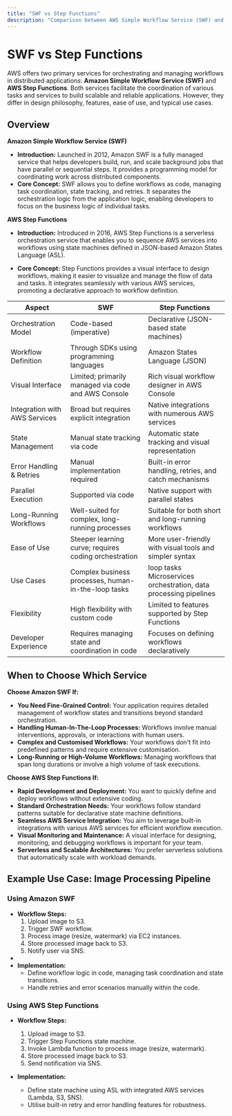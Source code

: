 ```yaml
---
title: "SWF vs Step Functions"
description: "Comparison between AWS Simple Workflow Service (SWF) and Step Functions for orchestrating workflows and managing distributed applications."
---
```


# SWF vs Step Functions

AWS offers two primary services for orchestrating and managing workflows in distributed applications: **Amazon Simple Workflow Service (SWF)** and **AWS Step Functions**. Both services facilitate the coordination of various tasks and services to build scalable and reliable applications. However, they differ in design philosophy, features, ease of use, and typical use cases.

## Overview

**Amazon Simple Workflow Service (SWF)**
- **Introduction:** Launched in 2012, Amazon SWF is a fully managed service that helps developers build, run, and scale background jobs that have parallel or sequential steps. It provides a programming model for coordinating work across distributed components.
- **Core Concept:** SWF allows you to define workflows as code, managing task coordination, state tracking, and retries. It separates the orchestration logic from the application logic, enabling developers to focus on the business logic of individual tasks.

**AWS Step Functions**
- **Introduction:** Introduced in 2016, AWS Step Functions is a serverless orchestration service that enables you to sequence AWS services into workflows using state machines defined in JSON-based Amazon States Language (ASL).

- **Core Concept:** Step Functions provides a visual interface to design workflows, making it easier to visualize and manage the flow of data and tasks. It integrates seamlessly with various AWS services, promoting a declarative approach to workflow definition.

| Aspect                        | SWF                                                   | Step Functions                                                    |
| ----------------------------- | ----------------------------------------------------- | ----------------------------------------------------------------- |
| Orchestration Model           | Code-based (imperative)                               | Declarative (JSON-based state machines)                           |
| Workflow Definition           | Through SDKs using programming languages              | Amazon States Language (JSON)                                     |
| Visual Interface              | Limited; primarily managed via code and AWS Console   | Rich visual workflow designer in AWS Console                      |
| Integration with AWS Services | Broad but requires explicit integration               | Native integrations with numerous AWS services                    |
| State Management              | Manual state tracking via code                        | Automatic state tracking and visual representation                |
| Error Handling & Retries      | Manual implementation required                        | Built-in error handling, retries, and catch mechanisms            |
| Parallel Execution            | Supported via code                                    | Native support with parallel states                               |
| Long-Running Workflows        | Well-suited for complex, long-running processes       | Suitable for both short and long-running workflows                |
| Ease of Use                   | Steeper learning curve; requires coding orchestration | More user-friendly with visual tools and simpler syntax           |
| Use Cases                     | Complex business processes, human-in-the-loop tasks   | loop tasks Microservices orchestration, data processing pipelines |
| Flexibility                   | High flexibility with custom code                     | Limited to features supported by Step Functions                   |
| Developer Experience          | Requires managing state and coordination in code      | Focuses on defining workflows declaratively                       |

## When to Choose Which Service

**Choose Amazon SWF If:**
- **You Need Fine-Grained Control:** Your application requires detailed management of workflow states and transitions beyond standard orchestration.
- **Handling Human-In-The-Loop Processes:** Workflows involve manual interventions, approvals, or interactions with human users.
- **Complex and Customised Workflows:** Your workflows don't fit into predefined patterns and require extensive customisation.
-  **Long-Running or High-Volume Workflows:** Managing workflows that span long durations or involve a high volume of task executions.

**Choose AWS Step Functions If:**
- **Rapid Development and Deployment:** You want to quickly define and deploy workflows without extensive coding.
- **Standard Orchestration Needs:** Your workflows follow standard patterns suitable for declarative state machine definitions.
- **Seamless AWS Service Integration:** You aim to leverage built-in integrations with various AWS services for efficient workflow execution.
- **Visual Monitoring and Maintenance:** A visual interface for designing, monitoring, and debugging workflows is important for your team.
- **Serverless and Scalable Architectures:** You prefer serverless solutions that automatically scale with workload demands.

## Example Use Case: Image Processing Pipeline

### Using Amazon SWF

-  **Workflow Steps:**
    1. Upload image to S3.
    2. Trigger SWF workflow.
    3. Process image (resize, watermark) via EC2 instances.
    4. Store processed image back to S3.
    5. Notify user via SNS.
- 
- **Implementation:**
    - Define workflow logic in code, managing task coordination and state transitions.
    - Handle retries and error scenarios manually within the code.

### Using AWS Step Functions

- **Workflow Steps:**
    1. Upload image to S3.
    2. Trigger Step Functions state machine.
    3. Invoke Lambda function to process image (resize, watermark).
    4. Store processed image back to S3.
    5. Send notification via SNS.

-  **Implementation:**
    - Define state machine using ASL with integrated AWS services (Lambda, S3, SNS).
    - Utilise built-in retry and error handling features for robustness.
